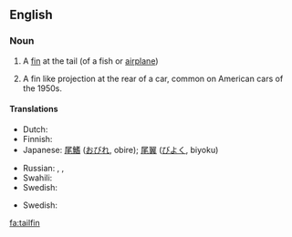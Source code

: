 ==English==

===Noun===
{{en-noun}}
{{wikipedia}}

# A [[fin]] at the tail (of a fish or [[airplane]])
# {{context|automotive|lang=en}} A fin like projection at the rear of a car, common on American cars of the 1950s.

====Translations====
{{trans-top|fin at the tail of fish}}
* Dutch: {{t+|nl|staartvin|m|f}}
* Finnish: {{t-|fi|pyrstöevä}}
* Japanese: {{sense|of fish}} [[尾鰭]] ([[おびれ]], obire); {{sense|of airplane}} [[尾翼]] ([[びよく]], biyoku)
{{trans-mid}}
* Russian: {{sense|of fish}} {{t-|ru|хвостовой плавник|m|tr=xvostovój plavník}}, {{sense|of airplane}} {{t+|ru|киль|m|tr=kil'}}, {{t-|ru|вертикальный стабилизатор|m|tr=v'ertikál'nyj stabilizátor}}
* Swahili: {{t-|sw|pezi la mkia}}
* Swedish: {{t-|sv|stjärtfena|c}}
{{trans-bottom}}

{{trans-top|fin like projection at the rear of a car}}
* Swedish: {{t-|sv|stjärtfena|c}}
{{trans-mid}}
{{trans-bottom}}

[[fa:tailfin]]